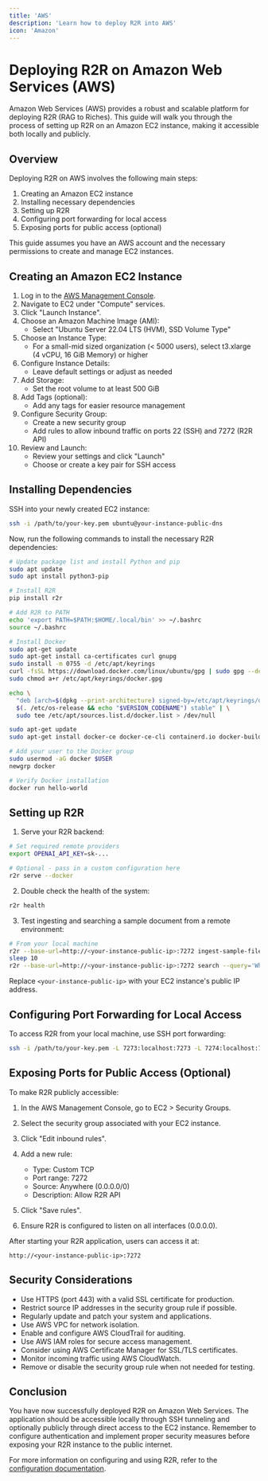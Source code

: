 ```yaml
---
title: 'AWS'
description: 'Learn how to deploy R2R into AWS'
icon: 'Amazon'
---
```

# Deploying R2R on Amazon Web Services (AWS)

Amazon Web Services (AWS) provides a robust and scalable platform for deploying R2R (RAG to Riches). This guide will walk you through the process of setting up R2R on an Amazon EC2 instance, making it accessible both locally and publicly.

## Overview

Deploying R2R on AWS involves the following main steps:

1. Creating an Amazon EC2 instance
2. Installing necessary dependencies
3. Setting up R2R
4. Configuring port forwarding for local access
5. Exposing ports for public access (optional)

This guide assumes you have an AWS account and the necessary permissions to create and manage EC2 instances.

## Creating an Amazon EC2 Instance

1. Log in to the [AWS Management Console](https://aws.amazon.com/console/).
2. Navigate to EC2 under "Compute" services.
3. Click "Launch Instance".
4. Choose an Amazon Machine Image (AMI):
   - Select "Ubuntu Server 22.04 LTS (HVM), SSD Volume Type"
5. Choose an Instance Type:
   - For a small-mid sized organization (< 5000 users), select t3.xlarge (4 vCPU, 16 GiB Memory) or higher
6. Configure Instance Details:
   - Leave default settings or adjust as needed
7. Add Storage:
   - Set the root volume to at least 500 GiB
8. Add Tags (optional):
   - Add any tags for easier resource management
9. Configure Security Group:
   - Create a new security group
   - Add rules to allow inbound traffic on ports 22 (SSH) and 7272 (R2R API)
10. Review and Launch:
    - Review your settings and click "Launch"
    - Choose or create a key pair for SSH access

## Installing Dependencies

SSH into your newly created EC2 instance:

```bash
ssh -i /path/to/your-key.pem ubuntu@your-instance-public-dns
```

Now, run the following commands to install the necessary R2R dependencies:

```bash
# Update package list and install Python and pip
sudo apt update
sudo apt install python3-pip

# Install R2R
pip install r2r

# Add R2R to PATH
echo 'export PATH=$PATH:$HOME/.local/bin' >> ~/.bashrc
source ~/.bashrc

# Install Docker
sudo apt-get update
sudo apt-get install ca-certificates curl gnupg
sudo install -m 0755 -d /etc/apt/keyrings
curl -fsSL https://download.docker.com/linux/ubuntu/gpg | sudo gpg --dearmor -o /etc/apt/keyrings/docker.gpg
sudo chmod a+r /etc/apt/keyrings/docker.gpg

echo \
  "deb [arch=$(dpkg --print-architecture) signed-by=/etc/apt/keyrings/docker.gpg] https://download.docker.com/linux/ubuntu \
  $(. /etc/os-release && echo "$VERSION_CODENAME") stable" | \
  sudo tee /etc/apt/sources.list.d/docker.list > /dev/null

sudo apt-get update
sudo apt-get install docker-ce docker-ce-cli containerd.io docker-buildx-plugin docker-compose-plugin

# Add your user to the Docker group
sudo usermod -aG docker $USER
newgrp docker

# Verify Docker installation
docker run hello-world
```

## Setting up R2R

1. Serve your R2R backend:

```bash
# Set required remote providers
export OPENAI_API_KEY=sk-...

# Optional - pass in a custom configuration here
r2r serve --docker
```

2. Double check the health of the system:

```bash
r2r health
```

3. Test ingesting and searching a sample document from a remote environment:

```bash
# From your local machine
r2r --base-url=http://<your-instance-public-ip>:7272 ingest-sample-file
sleep 10
r2r --base-url=http://<your-instance-public-ip>:7272 search --query='Who was aristotle?'
```

Replace `<your-instance-public-ip>` with your EC2 instance's public IP address.

## Configuring Port Forwarding for Local Access

To access R2R from your local machine, use SSH port forwarding:

```bash
ssh -i /path/to/your-key.pem -L 7273:localhost:7273 -L 7274:localhost:7274 ubuntu@your-instance-public-dns
```

## Exposing Ports for Public Access (Optional)

To make R2R publicly accessible:

1. In the AWS Management Console, go to EC2 > Security Groups.
2. Select the security group associated with your EC2 instance.
3. Click "Edit inbound rules".
4. Add a new rule:
   - Type: Custom TCP
   - Port range: 7272
   - Source: Anywhere (0.0.0.0/0)
   - Description: Allow R2R API
5. Click "Save rules".

6. Ensure R2R is configured to listen on all interfaces (0.0.0.0).

After starting your R2R application, users can access it at:

```
http://<your-instance-public-ip>:7272
```

## Security Considerations

- Use HTTPS (port 443) with a valid SSL certificate for production.
- Restrict source IP addresses in the security group rule if possible.
- Regularly update and patch your system and applications.
- Use AWS VPC for network isolation.
- Enable and configure AWS CloudTrail for auditing.
- Use AWS IAM roles for secure access management.
- Consider using AWS Certificate Manager for SSL/TLS certificates.
- Monitor incoming traffic using AWS CloudWatch.
- Remove or disable the security group rule when not needed for testing.

## Conclusion

You have now successfully deployed R2R on Amazon Web Services. The application should be accessible locally through SSH tunneling and optionally publicly through direct access to the EC2 instance. Remember to configure authentication and implement proper security measures before exposing your R2R instance to the public internet.

For more information on configuring and using R2R, refer to the [configuration documentation](/documentation/configuration/introduction).

